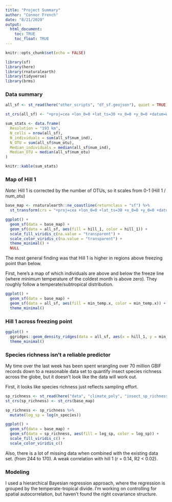 ```yaml
---
title: "Project Summary"
author: "Connor French"
date: "8/21/2020"
output: 
  html_document:
    toc: TRUE
    toc_float: TRUE
---
```


```r
knitr::opts_chunk$set(echo = FALSE)
```


```r
library(sf)
library(here)
library(rnaturalearth)
library(tidyverse)
library(brms)
```


### Data summary
```r
all_sf <- st_read(here("other_scripts", "df_sf.geojson"), quiet = TRUE)

st_crs(all_sf) <- "+proj=cea +lon_0=0 +lat_ts=30 +x_0=0 +y_0=0 +datum=WGS84 +ellps=WGS84 +units=m +no_defs"

sum_stats <- data.frame(
  Resolution = "193 km",
  N_cells = nrow(all_sf),
  N_individuals = sum(all_sf$num_ind),
  N_OTU = sum(all_sf$num_otu),
  Median_individuals = median(all_sf$num_ind),
  Median_OTU = median(all_sf$num_otu)
)

knitr::kable(sum_stats)
```



### Map of Hill 1  
*Note*: Hill 1 is corrected by the number of OTUs, so it scales from 0-1 (Hill 1 / num_otu)  

```r
base_map <- rnaturalearth::ne_coastline(returnclass = "sf") %>% 
  st_transform(crs = "+proj=cea +lon_0=0 +lat_ts=30 +x_0=0 +y_0=0 +datum=WGS84 +ellps=WGS84 +units=m +no_defs")
```

```r
ggplot() +
  geom_sf(data = base_map) +
  geom_sf(data = all_sf, aes(fill = hill_1, color = hill_1)) +
  scale_fill_viridis_c(na.value = "transparent") +
  scale_color_viridis_c(na.value = "transparent") +
  theme_minimal() +
  NULL
```

The most general finding was that Hill 1 is higher in regions above freezing point than below.  

First, here's a map of which individuals are above and below the freeze line (where minimum temperature of the coldest month is above zero). They roughly follow a temperate/subtropical distribution.  
```r
ggplot() + 
  geom_sf(data = base_map) +
  geom_sf(data = all_sf, aes(fill = min_temp.x, color = min_temp.x)) +
  theme_minimal()
```

### Hill 1 across freezing point
```r
ggplot() +
  ggridges::geom_density_ridges(data = all_sf, aes(x = hill_1, y = min_temp.x)) +
  theme_minimal()
```


### Species richness isn't a reliable predictor

My time over the last week has been spent wrangling over 70 million GBIF records down to a reasonable data set to quantify insect species richness across the globe, but it doesn't look like the data will work out.  

First, it looks like species richness just reflects sampling effort.  
```r
sp_richness <- st_read(here("data", "climate_poly", "insect_sp_richness.geojson"))
st_crs(sp_richness) <- st_crs(base_map)

sp_richness <- sp_richness %>% 
  mutate(log_sp = log(n_species))

ggplot() +
  geom_sf(data = base_map) +
  geom_sf(data = sp_richness, aes(fill = log_sp, color = log_sp)) +
  scale_fill_viridis_c() +
  scale_color_viridis_c()
```


Also, there is a lot of missing data when combined with the existing data set. (from 244 to 170). A weak correlation with hill 1 (r = 0.14, R2 < 0.02).

### Modeling
I used a hierarchical Bayesian regression approach, where the regression is grouped by the temperate-tropical divide. I'm working on controlling for spatial autocorrelation, but haven't found the right covariance structure.  



